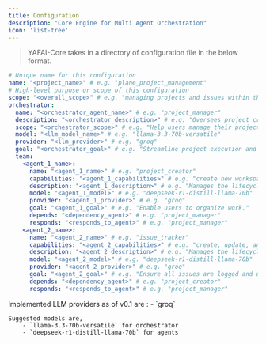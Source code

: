 ```yaml
---
title: Configuration
description: "Core Engine for Multi Agent Orchestration"
icon: 'list-tree'
---
```


> YAFAI-Core takes in a directory of configuration file in the below format.

```yaml
# Unique name for this configuration
name: "<project_name>" # e.g. "plane_project_management"
# High-level purpose or scope of this configuration
scope: "<overall_scope>" # e.g. "managing projects and issues within the Plane tool"
orchestrator:
  name: "<orchestrator_agent_name>" # e.g. "project_manager"
  description: "<orchestrator_description>" # e.g. "Oversees project creation, issue tracking, and workflow management."
  scope: "<orchestrator_scope>" # e.g. "Help users manage their projects and issues effectively."
  model: "<llm_model_name>" # e.g. "llama-3.3-70b-versatile"
  provider: "<llm_provider>" # e.g. "groq"
  goal: "<orchestrator_goal>" # e.g. "Streamline project execution and issue resolution."
  team:
    <agent_1_name>:
      name: "<agent_1_name>" # e.g. "project_creator"
      capabilities: "<agent_1_capabilities>" # e.g. "create new workspaces and projects"
      description: "<agent_1_description>" # e.g. "Manages the lifecycle of projects."
      model: "<agent_1_model>" # e.g. "deepseek-r1-distill-llama-70b"
      provider: "<agent_1_provider>" # e.g. "groq"
      goal: "<agent_1_goal>" # e.g. "Enable users to organize work."
      depends: "<dependency_agent>" # e.g. "project_manager"
      responds: "<responds_to_agent>" # e.g. "project_manager"
    <agent_2_name>:
      name: "<agent_2_name>" # e.g. "issue_tracker"
      capabilities: "<agent_2_capabilities>" # e.g. "create, update, and track issues"
      description: "<agent_2_description>" # e.g. "Manages the lifecycle of issues."
      model: "<agent_2_model>" # e.g. "deepseek-r1-distill-llama-70b"
      provider: "<agent_2_provider>" # e.g. "groq"
      goal: "<agent_2_goal>" # e.g. "Ensure all issues are logged and up-to-date."
      depends: "<dependency_agent>" # e.g. "project_creator"
      responds: "<responds_to_agent>" # e.g. "project_manager"


```

<Note type="warning" title="Providers and Models">
    Implemented LLM providers as of v0.1  are :
        - `groq`
    
    Suggested models are,
        - `llama-3.3-70b-versatile` for orchestrator
        - `deepseek-r1-distill-llama-70b` for agents
</Note>
